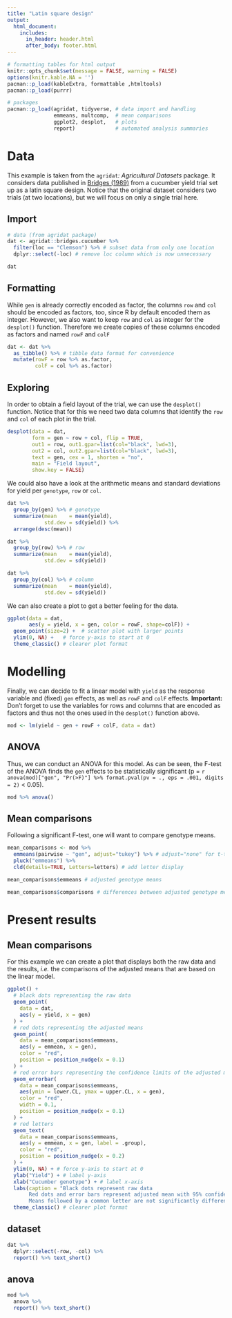 ```yaml
---
title: "Latin square design"
output: 
  html_document:
    includes:
      in_header: header.html
      after_body: footer.html		
---
```


```r
# formatting tables for html output
knitr::opts_chunk$set(message = FALSE, warning = FALSE)
options(knitr.kable.NA = '')
pacman::p_load(kableExtra, formattable ,htmltools)
pacman::p_load(purrr)
```

```r
# packages
pacman::p_load(agridat, tidyverse, # data import and handling
               emmeans, multcomp,  # mean comparisons
               ggplot2, desplot,   # plots
               report)             # automated analysis summaries
```

# Data

This example is taken from the `agridat`*: Agricultural Datasets* package. It considers data published in [Bridges (1989)](https://rdrr.io/github/kwstat/agridat/man/bridges.cucumber.html){target="_blank"} from a cucumber yield trial set up as a latin square design. Notice that the original dataset considers two trials (at two locations), but we will focus on only a single trial here.  

## Import

```r
# data (from agridat package)
dat <- agridat::bridges.cucumber %>% 
  filter(loc == "Clemson") %>% # subset data from only one location
  dplyr::select(-loc) # remove loc column which is now unnecessary

dat
```

## Formatting

While `gen` is already correctly encoded as factor, the columns `row` and `col` should be encoded as factors, too, since R by default encoded them as integer. However, we also want to keep `row` and `col` as integer for the `desplot()` function. Therefore we create copies of these columns encoded as factors and named `rowF` and `colF`

```r
dat <- dat %>% 
  as_tibble() %>% # tibble data format for convenience
  mutate(rowF = row %>% as.factor,
         colF = col %>% as.factor)
```

## Exploring

In order to obtain a field layout of the trial, we can use the `desplot()` function. Notice that for this we need two data columns that identify the `row` and `col` of each plot in the trial. 

```r
desplot(data = dat,
        form = gen ~ row + col, flip = TRUE,
        out1 = row, out1.gpar=list(col="black", lwd=3),
        out2 = col, out2.gpar=list(col="black", lwd=3),
        text = gen, cex = 1, shorten = "no",
        main = "Field layout", 
        show.key = FALSE)
```

We could also have a look at the arithmetic means and standard deviations for yield per `genotype`, `row` or `col`.

```r
dat %>% 
  group_by(gen) %>% # genotype
  summarize(mean    = mean(yield),
            std.dev = sd(yield)) %>% 
  arrange(desc(mean))
```

<div class = "row"> <div class = "col-md-6">
```r
dat %>% 
  group_by(row) %>% # row
  summarize(mean    = mean(yield),
            std.dev = sd(yield))
```
</div> <div class = "col-md-6">
```r
dat %>% 
  group_by(col) %>% # column
  summarize(mean    = mean(yield),
            std.dev = sd(yield))
```
</div> </div>

We can also create a plot to get a better feeling for the data.

```r
ggplot(data = dat,
       aes(y = yield, x = gen, color = rowF, shape=colF)) +
  geom_point(size=2) +  # scatter plot with larger points
  ylim(0, NA) +   # force y-axis to start at 0
  theme_classic() # clearer plot format 
```

# Modelling

Finally, we can decide to fit a linear model with `yield` as the response variable and (fixed) `gen` effects, as well as `rowF` and `colF` effects. **Important:** Don't forget to use the variables for rows and columns that are encoded as factors and thus not the ones used in the `desplot()` function above.

```r
mod <- lm(yield ~ gen + rowF + colF, data = dat)
```

## ANOVA

Thus, we can conduct an ANOVA for this model. As can be seen, the F-test of the ANOVA finds the `gen` effects to be statistically significant (p = `r anova(mod)["gen", "Pr(>F)"] %>% format.pval(pv = ., eps = .001, digits = 2)` < 0.05). 

```r
mod %>% anova()
```

## Mean comparisons

Following a significant F-test, one will want to compare genotype means.

```r
mean_comparisons <- mod %>% 
  emmeans(pairwise ~ "gen", adjust="tukey") %>% # adjust="none" for t-test
  pluck("emmeans") %>% 
  cld(details=TRUE, Letters=letters) # add letter display

mean_comparisons$emmeans # adjusted genotype means

mean_comparisons$comparisons # differences between adjusted genotype means 
```

# Present results

## Mean comparisons

For this example we can create a plot that displays both the raw data and the results, *i.e.* the comparisons of the adjusted means that are based on the linear model.

```r
ggplot() +
  # black dots representing the raw data
  geom_point(
    data = dat,
    aes(y = yield, x = gen)
  ) +
  # red dots representing the adjusted means
  geom_point(
    data = mean_comparisons$emmeans,
    aes(y = emmean, x = gen),
    color = "red",
    position = position_nudge(x = 0.1)
  ) +
  # red error bars representing the confidence limits of the adjusted means
  geom_errorbar(
    data = mean_comparisons$emmeans,
    aes(ymin = lower.CL, ymax = upper.CL, x = gen),
    color = "red",
    width = 0.1,
    position = position_nudge(x = 0.1)
  ) +
  # red letters 
  geom_text(
    data = mean_comparisons$emmeans,
    aes(y = emmean, x = gen, label = .group),
    color = "red",
    position = position_nudge(x = 0.2)
  ) + 
  ylim(0, NA) + # force y-axis to start at 0
  ylab("Yield") + # label y-axis
  xlab("Cucumber genotype") + # label x-axis
  labs(caption = "Black dots represent raw data
       Red dots and error bars represent adjusted mean with 95% confidence limits per genotype
       Means followed by a common letter are not significantly different according to the Tukey-test") +
  theme_classic() # clearer plot format 
```

## dataset

```r
dat %>% 
  dplyr::select(-row, -col) %>% 
  report() %>% text_short()
```

## anova

```r
mod %>% 
  anova %>% 
  report() %>% text_short()
```